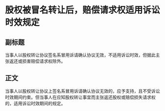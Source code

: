# 股权被冒名转让后，赔偿请求权适用诉讼时效规定
## 副标题
当事人以股权转让协议签名系冒用诉请确认协议无效，不适用诉讼时效，但据此主张返还或损害赔偿请求权除外。
## 正文
当事人以股权转让协议上签名系冒用诉请确认协议无效的，应予支持，且不受诉讼时效期间约束。但当事人在应知股权转让事宜而主张返还股权或赔偿损失请求权的，适用诉讼时效期间的规定。